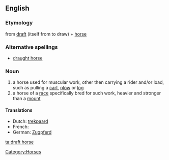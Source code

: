 ==English==
===Etymology===
from [[draft]] (itself from to draw) + [[horse]]

===Alternative spellings===
*[[draught horse]]

===Noun===
{{en-noun|sg=[[draft]] [[horse]]}}

#a horse used for muscular work, other then carrying a rider and/or load, such as pulling a [[cart]], [[plow]] or [[log]]
#a horse of a [[race]] specifically bred for such work, heavier and stronger than a [[mount]]

====Translations====
* Dutch: [[trekpaard]] {{n}}
* French: {{t-|fr|cheval de trait|n}}
* German: [[Zugpferd]] {{n}}

[[Category:Horses]]

[[ta:draft horse]]